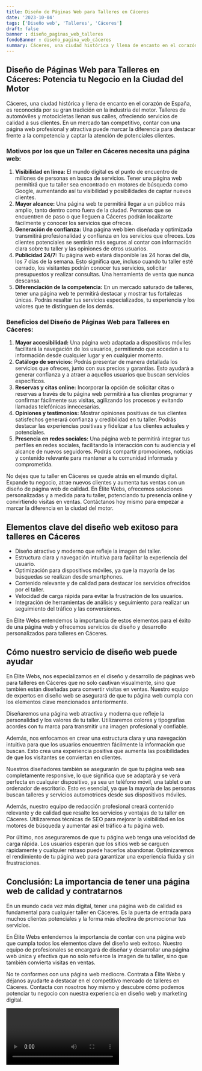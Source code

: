 ```yaml
---
title: Diseño de Páginas Web para Talleres en Cáceres
date: '2023-10-04'
tags: ['Diseño web', 'Talleres', 'Cáceres']
draft: false
banner : diseño_paginas_web_talleres
fondoBanner : diseño_pagina_web_cáceres
summary: Cáceres, una ciudad histórica y llena de encanto en el corazón de España, es reconocida por su gran tradición en la industria del motor. Talleres de automóviles y motocicletas llenan sus calles, ofreciendo servicios de calidad a sus clientes. En un mercado tan competitivo, contar con una página web profesional y atractiva puede marcar la diferencia para destacar frente a la competencia y captar la atención de potenciales clientes.
---
```


## Diseño de Páginas Web para Talleres en Cáceres: Potencia tu Negocio en la Ciudad del Motor

Cáceres, una ciudad histórica y llena de encanto en el corazón de España, es reconocida por su gran tradición en la industria del motor. Talleres de automóviles y motocicletas llenan sus calles, ofreciendo servicios de calidad a sus clientes. En un mercado tan competitivo, contar con una página web profesional y atractiva puede marcar la diferencia para destacar frente a la competencia y captar la atención de potenciales clientes.

### Motivos por los que un Taller en Cáceres necesita una página web:

1. **Visibilidad en línea:** El mundo digital es el punto de encuentro de millones de personas en busca de servicios. Tener una página web permitirá que tu taller sea encontrado en motores de búsqueda como Google, aumentando así tu visibilidad y posibilidades de captar nuevos clientes.
2. **Mayor alcance:** Una página web te permitirá llegar a un público más amplio, tanto dentro como fuera de la ciudad. Personas que se encuentren de paso o que lleguen a Cáceres podrán localizarte fácilmente y conocer los servicios que ofreces.
3. **Generación de confianza:** Una página web bien diseñada y optimizada transmitirá profesionalidad y confianza en los servicios que ofreces. Los clientes potenciales se sentirán más seguros al contar con información clara sobre tu taller y las opiniones de otros usuarios.
4. **Publicidad 24/7:** Tu página web estará disponible las 24 horas del día, los 7 días de la semana. Esto significa que, incluso cuando tu taller esté cerrado, los visitantes podrán conocer tus servicios, solicitar presupuestos y realizar consultas. Una herramienta de venta que nunca descansa.
5. **Diferenciación de la competencia:** En un mercado saturado de talleres, tener una página web te permitirá destacar y mostrar tus fortalezas únicas. Podrás resaltar tus servicios especializados, tu experiencia y los valores que te distinguen de los demás.

### Beneficios del Diseño de Páginas Web para Talleres en Cáceres:

1. **Mayor accesibilidad:** Una página web adaptada a dispositivos móviles facilitará la navegación de los usuarios, permitiendo que accedan a tu información desde cualquier lugar y en cualquier momento.
2. **Catálogo de servicios:** Podrás presentar de manera detallada los servicios que ofreces, junto con sus precios y garantías. Esto ayudará a generar confianza y a atraer a aquellos usuarios que buscan servicios específicos.
3. **Reservas y citas online:** Incorporar la opción de solicitar citas o reservas a través de tu página web permitirá a tus clientes programar y confirmar fácilmente sus visitas, agilizando los procesos y evitando llamadas telefónicas innecesarias.
4. **Opiniones y testimonios:** Mostrar opiniones positivas de tus clientes satisfechos generará confianza y credibilidad en tu taller. Podrás destacar las experiencias positivas y fidelizar a tus clientes actuales y potenciales.
5. **Presencia en redes sociales:** Una página web te permitirá integrar tus perfiles en redes sociales, facilitando la interacción con tu audiencia y el alcance de nuevos seguidores. Podrás compartir promociones, noticias y contenido relevante para mantener a tu comunidad informada y comprometida.

No dejes que tu taller en Cáceres se quede atrás en el mundo digital. Expande tu negocio, atrae nuevos clientes y aumenta tus ventas con un diseño de página web de calidad. En Élite Webs, ofrecemos soluciones personalizadas y a medida para tu taller, potenciando tu presencia online y convirtiendo visitas en ventas. Contáctanos hoy mismo para empezar a marcar la diferencia en la ciudad del motor.

<GifSeo />

<Cta />

## Elementos clave del diseño web exitoso para talleres en Cáceres

- Diseño atractivo y moderno que refleje la imagen del taller.
- Estructura clara y navegación intuitiva para facilitar la experiencia del usuario.
- Optimización para dispositivos móviles, ya que la mayoría de las búsquedas se realizan desde smartphones.
- Contenido relevante y de calidad para destacar los servicios ofrecidos por el taller.
- Velocidad de carga rápida para evitar la frustración de los usuarios.
- Integración de herramientas de análisis y seguimiento para realizar un seguimiento del tráfico y las conversiones.

En Élite Webs entendemos la importancia de estos elementos para el éxito de una página web y ofrecemos servicios de diseño y desarrollo personalizados para talleres en Cáceres.

## Cómo nuestro servicio de diseño web puede ayudar

En Élite Webs, nos especializamos en el diseño y desarrollo de páginas web para talleres en Cáceres que no solo cautivan visualmente, sino que también están diseñadas para convertir visitas en ventas. Nuestro equipo de expertos en diseño web se asegurará de que tu página web cumpla con los elementos clave mencionados anteriormente.

Diseñaremos una página web atractiva y moderna que refleje la personalidad y los valores de tu taller. Utilizaremos colores y tipografías acordes con tu marca para transmitir una imagen profesional y confiable.

Además, nos enfocamos en crear una estructura clara y una navegación intuitiva para que los usuarios encuentren fácilmente la información que buscan. Esto crea una experiencia positiva que aumenta las posibilidades de que los visitantes se conviertan en clientes.

Nuestros diseñadores también se asegurarán de que tu página web sea completamente responsive, lo que significa que se adaptará y se verá perfecta en cualquier dispositivo, ya sea un teléfono móvil, una tablet o un ordenador de escritorio. Esto es esencial, ya que la mayoría de las personas buscan talleres y servicios automotrices desde sus dispositivos móviles.

Además, nuestro equipo de redacción profesional creará contenido relevante y de calidad que resalte los servicios y ventajas de tu taller en Cáceres. Utilizaremos técnicas de SEO para mejorar la visibilidad en los motores de búsqueda y aumentar así el tráfico a tu página web.

Por último, nos aseguraremos de que tu página web tenga una velocidad de carga rápida. Los usuarios esperan que los sitios web se carguen rápidamente y cualquier retraso puede hacerlos abandonar. Optimizaremos el rendimiento de tu página web para garantizar una experiencia fluida y sin frustraciones.

## Conclusión: La importancia de tener una página web de calidad y contratarnos

En un mundo cada vez más digital, tener una página web de calidad es fundamental para cualquier taller en Cáceres. Es la puerta de entrada para muchos clientes potenciales y la forma más efectiva de promocionar tus servicios.

En Élite Webs entendemos la importancia de contar con una página web que cumpla todos los elementos clave del diseño web exitoso. Nuestro equipo de profesionales se encargará de diseñar y desarrollar una página web única y efectiva que no solo refuerce la imagen de tu taller, sino que también convierta visitas en ventas.

No te conformes con una página web mediocre. Contrata a Élite Webs y déjanos ayudarte a destacar en el competitivo mercado de talleres en Cáceres. Contacta con nosotros hoy mismo y descubre cómo podemos potenciar tu negocio con nuestra experiencia en diseño web y marketing digital.

<Video />

<CtaBot job='Talleres' city='Cáceres'/>

<Gmaps query='Cáceres+españa+maps' />